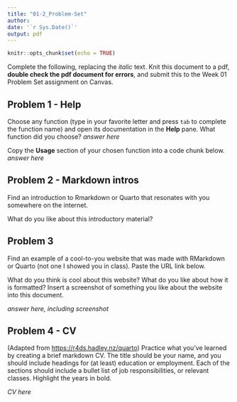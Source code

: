 ```yaml
---
title: "01-2_Problem-Set"
author: 
date: '`r Sys.Date()`'
output: pdf
---
```


```r
knitr::opts_chunk$set(echo = TRUE)
```

Complete the following, replacing the *italic* text. Knit this document to a pdf, **double check the pdf document for errors**, and submit this to the Week 01 Problem Set assignment on Canvas. 

## Problem 1 - Help

Choose any function (type in your favorite letter and press `tab` to complete the function name) and open its documentation in the **Help** pane. What function did you choose? 
*answer here*

Copy the **Usage** section of your chosen function into a code chunk below.  
*answer here*

## Problem 2 - Markdown intros

Find an introduction to Rmarkdown or Quarto that resonates with you somewhere on the internet. 

What do you like about this introductory material?

## Problem 3

Find an example of a cool-to-you website that was made with RMarkdown or Quarto (not one I showed you in class). Paste the URL link below. 

*<link>*

What do you think is cool about this website? What do you like about how it is formatted? Insert a screenshot of something you like about the website into this document. 
 
*answer here, including screenshot*

## Problem 4 - CV

(Adapted from <https://r4ds.hadley.nz/quarto>) Practice what you’ve learned by creating a brief markdown CV. The title should be your name, and you should include headings for (at least) education or employment. Each of the sections should include a bullet list of job responsibilities, or relevant classes. Highlight the years in bold.

*CV here*